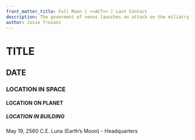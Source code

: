 ```yaml
---
front_matter_title: Full Moon | <<ACT>> | Last Contact
description: The goverment of venus launches an attack on the miliatry of Terra Firma
author: Josie Troiani
---
```

# TITLE

## DATE

### LOCATION IN SPACE

#### LOCATION ON PLANET

##### LOCATION IN BUILDING

May 19, 2560 C.E.
Luna (Earth’s Moon) - Headquarters
